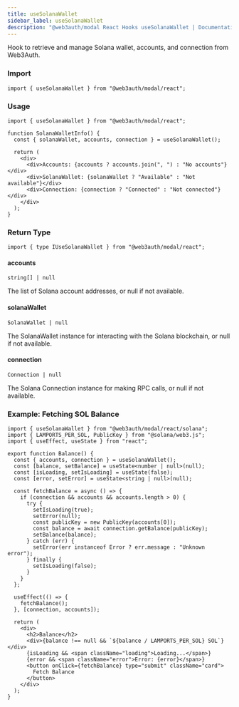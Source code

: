 ```yaml
---
title: useSolanaWallet
sidebar_label: useSolanaWallet
description: "@web3auth/modal React Hooks useSolanaWallet | Documentation - Web3Auth"
---
```


Hook to retrieve and manage Solana wallet, accounts, and connection from Web3Auth.

### Import

```tsx
import { useSolanaWallet } from "@web3auth/modal/react";
```

### Usage

```tsx
import { useSolanaWallet } from "@web3auth/modal/react";

function SolanaWalletInfo() {
  const { solanaWallet, accounts, connection } = useSolanaWallet();

  return (
    <div>
      <div>Accounts: {accounts ? accounts.join(", ") : "No accounts"}</div>
      <div>SolanaWallet: {solanaWallet ? "Available" : "Not available"}</div>
      <div>Connection: {connection ? "Connected" : "Not connected"}</div>
    </div>
  );
}
```

### Return Type

```tsx
import { type IUseSolanaWallet } from "@web3auth/modal/react";
```

#### accounts

`string[] | null`

The list of Solana account addresses, or null if not available.

#### solanaWallet

`SolanaWallet | null`

The SolanaWallet instance for interacting with the Solana blockchain, or null if not available.

#### connection

`Connection | null`

The Solana Connection instance for making RPC calls, or null if not available.

### Example: Fetching SOL Balance

```tsx title="getBalance.tsx"
import { useSolanaWallet } from "@web3auth/modal/react/solana";
import { LAMPORTS_PER_SOL, PublicKey } from "@solana/web3.js";
import { useEffect, useState } from "react";

export function Balance() {
  const { accounts, connection } = useSolanaWallet();
  const [balance, setBalance] = useState<number | null>(null);
  const [isLoading, setIsLoading] = useState(false);
  const [error, setError] = useState<string | null>(null);

  const fetchBalance = async () => {
    if (connection && accounts && accounts.length > 0) {
      try {
        setIsLoading(true);
        setError(null);
        const publicKey = new PublicKey(accounts[0]);
        const balance = await connection.getBalance(publicKey);
        setBalance(balance);
      } catch (err) {
        setError(err instanceof Error ? err.message : "Unknown error");
      } finally {
        setIsLoading(false);
      }
    }
  };

  useEffect(() => {
    fetchBalance();
  }, [connection, accounts]);

  return (
    <div>
      <h2>Balance</h2>
      <div>{balance !== null && `${balance / LAMPORTS_PER_SOL} SOL`}</div>
      {isLoading && <span className="loading">Loading...</span>}
      {error && <span className="error">Error: {error}</span>}
      <button onClick={fetchBalance} type="submit" className="card">
        Fetch Balance
      </button>
    </div>
  );
}
```
